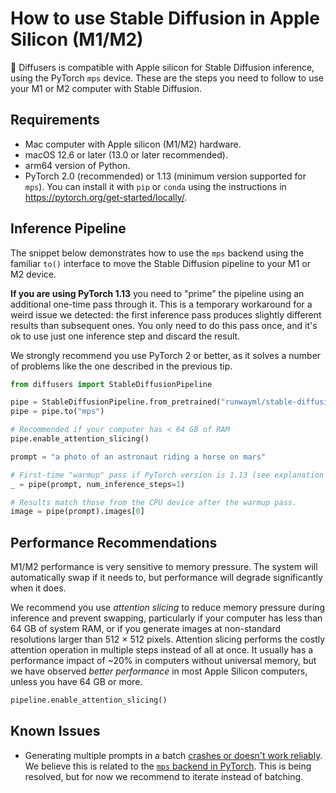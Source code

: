 <!--Copyright 2023 The HuggingFace Team. All rights reserved.

Licensed under the Apache License, Version 2.0 (the "License"); you may not use this file except in compliance with
the License. You may obtain a copy of the License at

http://www.apache.org/licenses/LICENSE-2.0

Unless required by applicable law or agreed to in writing, software distributed under the License is distributed on
an "AS IS" BASIS, WITHOUT WARRANTIES OR CONDITIONS OF ANY KIND, either express or implied. See the License for the
specific language governing permissions and limitations under the License.
-->

# How to use Stable Diffusion in Apple Silicon (M1/M2)

🤗 Diffusers is compatible with Apple silicon for Stable Diffusion inference, using the PyTorch `mps` device. These are the steps you need to follow to use your M1 or M2 computer with Stable Diffusion.

## Requirements

- Mac computer with Apple silicon (M1/M2) hardware.
- macOS 12.6 or later (13.0 or later recommended).
- arm64 version of Python.
- PyTorch 2.0 (recommended) or 1.13 (minimum version supported for `mps`). You can install it with `pip` or `conda` using the instructions in https://pytorch.org/get-started/locally/.


## Inference Pipeline

The snippet below demonstrates how to use the `mps` backend using the familiar `to()` interface to move the Stable Diffusion pipeline to your M1 or M2 device.

<Tip warning={true}>

**If you are using PyTorch 1.13** you need to "prime" the pipeline using an additional one-time pass through it. This is a temporary workaround for a weird issue we detected: the first inference pass produces slightly different results than subsequent ones. You only need to do this pass once, and it's ok to use just one inference step and discard the result.

</Tip>

We strongly recommend you use PyTorch 2 or better, as it solves a number of problems like the one described in the previous tip.

```python
from diffusers import StableDiffusionPipeline

pipe = StableDiffusionPipeline.from_pretrained("runwayml/stable-diffusion-v1-5")
pipe = pipe.to("mps")

# Recommended if your computer has < 64 GB of RAM
pipe.enable_attention_slicing()

prompt = "a photo of an astronaut riding a horse on mars"

# First-time "warmup" pass if PyTorch version is 1.13 (see explanation above)
_ = pipe(prompt, num_inference_steps=1)

# Results match those from the CPU device after the warmup pass.
image = pipe(prompt).images[0]
```

## Performance Recommendations

M1/M2 performance is very sensitive to memory pressure. The system will automatically swap if it needs to, but performance will degrade significantly when it does.

We recommend you use _attention slicing_ to reduce memory pressure during inference and prevent swapping, particularly if your computer has less than 64 GB of system RAM, or if you generate images at non-standard resolutions larger than 512 × 512 pixels. Attention slicing performs the costly attention operation in multiple steps instead of all at once. It usually has a performance impact of ~20% in computers without universal memory, but we have observed _better performance_ in most Apple Silicon computers, unless you have 64 GB or more.

```python
pipeline.enable_attention_slicing()
```

## Known Issues

- Generating multiple prompts in a batch [crashes or doesn't work reliably](https://github.com/huggingface/diffusers/issues/363). We believe this is related to the [`mps` backend in PyTorch](https://github.com/pytorch/pytorch/issues/84039). This is being resolved, but for now we recommend to iterate instead of batching.

